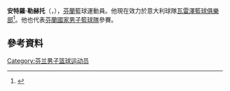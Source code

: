 {{noteTA
|T=zh-cn:安特罗·莱赫托;
|1=zh-cn:莱赫托;zh-hk:勒赫托;
}}
'''安特羅·勒赫托'''（{{lang-fi|'''Antero Lehto'''}}，{{bd|1984年|4月2日}}），[[芬蘭|芬蘭]]籃球運動員。他現在效力於意大利球隊[[瓦雷澤籃球俱樂部|瓦雷澤籃球俱樂部]]<ref>{{Cite web |url=http://www.sportando.com/en/italy/serie-a/153908/antero-lehto-moves-to-pallacanestro-varese.html |title=Antero Lehto moves to Pallacanestro Varese |access-date=2015-07-17 |archive-url=https://web.archive.org/web/20150721125111/http://www.sportando.com/en/italy/serie-a/153908/antero-lehto-moves-to-pallacanestro-varese.html |archive-date=2015-07-21 |dead-url=yes }}</ref>。他也代表[[芬蘭國家男子籃球隊|芬蘭國家男子籃球隊]]參賽。

==參考資料==
{{reflist}}

{{Authority control}}
{{DEFAULTSORT:Lehto, Antero}}
[[Category:芬兰男子篮球运动员|Category:芬兰男子篮球运动员]]